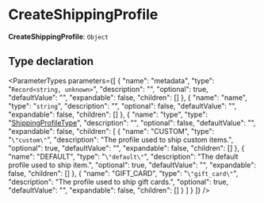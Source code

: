 
# CreateShippingProfile

 **CreateShippingProfile**: `Object`

## Type declaration

<ParameterTypes parameters={[
  {
    "name": "metadata",
    "type": "`Record<string, unknown>`",
    "description": "",
    "optional": true,
    "defaultValue": "",
    "expandable": false,
    "children": []
  },
  {
    "name": "name",
    "type": "`string`",
    "description": "",
    "optional": false,
    "defaultValue": "",
    "expandable": false,
    "children": []
  },
  {
    "name": "type",
    "type": "[ShippingProfileType](../enums/medusa.ShippingProfileType.mdx)",
    "description": "",
    "optional": false,
    "defaultValue": "",
    "expandable": false,
    "children": [
      {
        "name": "CUSTOM",
        "type": "`\"custom\"`",
        "description": "The profile used to ship custom items.",
        "optional": true,
        "defaultValue": "",
        "expandable": false,
        "children": []
      },
      {
        "name": "DEFAULT",
        "type": "`\"default\"`",
        "description": "The default profile used to ship item.",
        "optional": true,
        "defaultValue": "",
        "expandable": false,
        "children": []
      },
      {
        "name": "GIFT_CARD",
        "type": "`\"gift_card\"`",
        "description": "The profile used to ship gift cards.",
        "optional": true,
        "defaultValue": "",
        "expandable": false,
        "children": []
      }
    ]
  }
]} />
